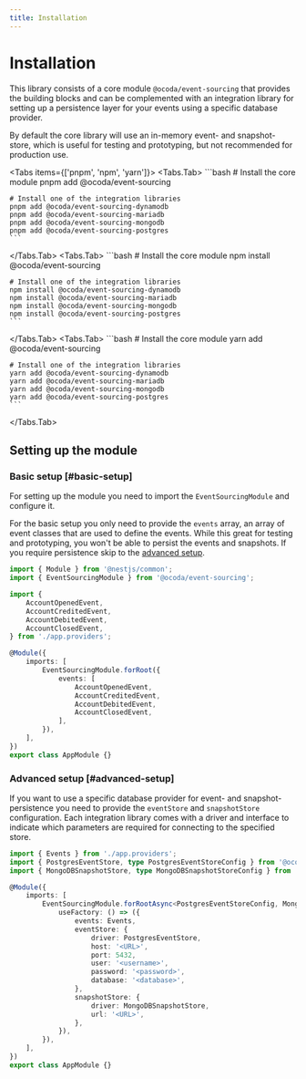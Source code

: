 ```yaml
---
title: Installation
---
```



# Installation

This library consists of a core module `@ocoda/event-sourcing` that provides the building blocks and can be complemented with an integration library for setting up a persistence layer for your events using a specific database provider.

By default the core library will use an in-memory event- and snapshot-store, which is useful for testing and prototyping, but not recommended for production use.

<Tabs items={['pnpm', 'npm', 'yarn']}>
  <Tabs.Tab>
    ```bash
    # Install the core module
    pnpm add @ocoda/event-sourcing

    # Install one of the integration libraries
    pnpm add @ocoda/event-sourcing-dynamodb
    pnpm add @ocoda/event-sourcing-mariadb
    pnpm add @ocoda/event-sourcing-mongodb
    pnpm add @ocoda/event-sourcing-postgres
    ```
  </Tabs.Tab>
  <Tabs.Tab>
    ```bash
    # Install the core module
    npm install @ocoda/event-sourcing

    # Install one of the integration libraries
    npm install @ocoda/event-sourcing-dynamodb
    npm install @ocoda/event-sourcing-mariadb
    npm install @ocoda/event-sourcing-mongodb
    npm install @ocoda/event-sourcing-postgres
    ```
  </Tabs.Tab>
  <Tabs.Tab>
    ```bash
    # Install the core module
    yarn add @ocoda/event-sourcing

    # Install one of the integration libraries
    yarn add @ocoda/event-sourcing-dynamodb
    yarn add @ocoda/event-sourcing-mariadb
    yarn add @ocoda/event-sourcing-mongodb
    yarn add @ocoda/event-sourcing-postgres
    ```
  </Tabs.Tab>
</Tabs>

## Setting up the module

### Basic setup [#basic-setup]
For setting up the module you need to import the `EventSourcingModule` and configure it.

For the basic setup you only need to provide the `events` array, an array of event classes that are used to define the events.
While this great for testing and prototyping, you won't be able to persist the events and snapshots. If you require persistence skip to the [advanced setup](/start/module#advanced-setup).

```typescript {14-19}
import { Module } from '@nestjs/common';
import { EventSourcingModule } from '@ocoda/event-sourcing';

import {
    AccountOpenedEvent,
    AccountCreditedEvent,
    AccountDebitedEvent,
    AccountClosedEvent,
} from './app.providers';

@Module({
	imports: [
		EventSourcingModule.forRoot({
            events: [
                AccountOpenedEvent,
                AccountCreditedEvent,
                AccountDebitedEvent,
                AccountClosedEvent,
            ],
		}),
	],
})
export class AppModule {}
```

### Advanced setup [#advanced-setup]

If you want to use a specific database provider for event- and snapshot-persistence you need to provide the `eventStore` and `snapshotStore` configuration.
Each integration library comes with a driver and interface to indicate which parameters are required for connecting to the specified store.

```typescript {7,10-21}
import { Events } from './app.providers';
import { PostgresEventStore, type PostgresEventStoreConfig } from '@ocoda/event-sourcing-postgres';
import { MongoDBSnapshotStore, type MongoDBSnapshotStoreConfig } from '@ocoda/event-sourcing-mongodb';

@Module({
	imports: [
		EventSourcingModule.forRootAsync<PostgresEventStoreConfig, MongoDBSnapshotStoreConfig>({
			useFactory: () => ({
				events: Events,
				eventStore: {
					driver: PostgresEventStore,
					host: '<URL>',
					port: 5432,
					user: '<username>',
					password: '<password>',
					database: '<database>',
				},
				snapshotStore: {
					driver: MongoDBSnapshotStore,
					url: '<URL>',
				},
			}),
		}),
	],
})
export class AppModule {}
```